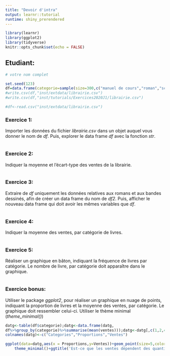 ```yaml
---
title: "Devoir d'intra"
output: learnr::tutorial
runtime: shiny_prerendered
---
```


```r
library(learnr)
library(ggplot2)
library(tidyverse)
knitr::opts_chunk$set(echo = FALSE)
```

## Etudiant:
```r
# votre nom complet
```



```r
set.seed(123)
df=data.frame(categorie=sample(size=300,c("manuel de cours","roman","science fiction","bande dessinée"),prob = c(0.2,0.24,0.19,0.37),replace = T),ventes=round(abs(rnorm(300,1500,1000))))
#write.csv(df,"inst/extdata/librairie.csv")
#write.csv(df,"inst/tutorials/Exercices2020J1/librairie.csv")

#df<-read.csv("inst/extdata/librairie.csv")

```

### Exercice 1:
Importer les données du fichier *librairie.csv* dans un objet auquel vous donner le nom de *df*. Puis, explorer le data frame *df* avec la fonction *str*.
```r


```


### Exercice 2:

Indiquer la moyenne et l'écart-type des ventes de la librairie.

```r


```

### Exercice 3:

Extraire de *df* uniquement les données relatives aux romans et aux bandes dessinés, afin de créer un data frame du nom de *df2*. Puis, afficher le nouveau data frame qui doit avoir les mêmes variables que *df*.

```r


```


### Exercice 4:

Indiquer la moyenne des ventes, par catégorie de livres.

```r


```

### Exercice 5:

Réaliser un graphique en bâton, indiquant la fréquence de livres par catégorie. Le nombre de livre, par catégorie doit apparaître dans le graphique.

```r


```

### Exercice bonus:

Utiliser le package *ggplot2*, pour réaliser un graphique en nuage de points, indiquant la proportion de livres et la moyenne des ventes, par catégorie. Le graphique doit ressembler celui-ci. Utiliser le thème minimal (*theme_minimal()*)

```r
datg<-table(df$categorie);datg<-data.frame(datg,
df%>%group_by(categorie)%>%summarise(mean(ventes)));datg<-datg[,c(1,2,4)]
colnames(datg)<-c("Categories","Proportions","Ventes")

ggplot(data=datg,aes(x = Proportions,y=Ventes))+geom_point(size=5,color='red')+
    theme_minimal()+ggtitle('Est-ce que les ventes dépendent des quantités vendues?')
```


```r


```
